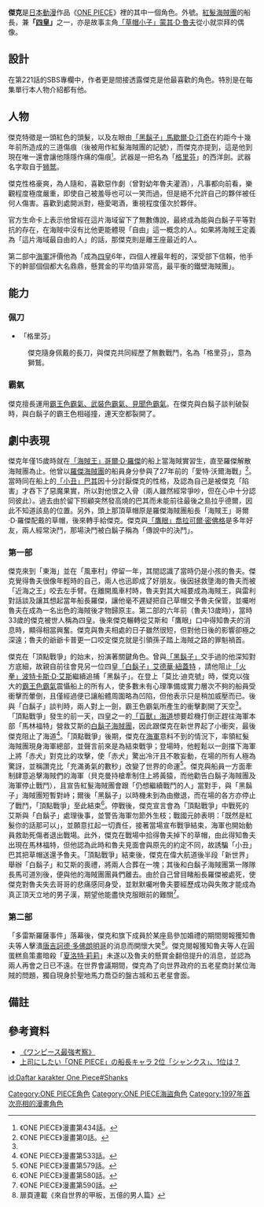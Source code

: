 {{in-universe|time=2015-03-30T13:12:32+00:00}}
{{primarysources|time=2015-03-30T13:12:32+00:00}}
{{noteTA|G1=OnePiece}}
{{Pathnav|ONE PIECE|ONE PIECE角色列表}}
{{ONE PIECE人物
| 人物名稱 = 傑克
| 日語名稱 = {{lang|ja|シャンクス}}
| 英文譯名 = {{lang|en|Shanks}}
| 圖像 = [[File:Shanks.JPG|280px]]
| 圖像標題 = 
| 初次登場 = 漫畫第1話、動畫第4集
| 聲優 = {{Plain list| 
{{JPN}}
* [[池田秀一|池田秀一]]
* [[島崎信長|島崎信長]]（少年時期，959話起）
{{TWN}}
* [[宋克軍|宋克軍]]{{small|（ep.4-8、147-751、劇場版）}}
* [[符爽|符爽]]{{small|（ep.45、878起、[[ONE_PIECE_東海特別篇_～魯夫與4名夥伴的大冒險～|SP東海篇]]）}}
{{HKG}}
* [[陳廷軒_(配音員)|陳廷軒]]{{small|（[[亞視|亞視]]）}}
* [[蔡忠衛|蔡忠衛]]{{small|（[[now寬頻電視|Now]]）}}
{{US}}
* {{link-en|克里斯蒂安·李|Christian J. Lee}}{{small|（{{link-en|Odex|Odex}}）}}
* {{link-en|湯姆·蘇拉達|Tom Souhrada}}{{small|（[[4Kids娛樂公司|4Kids]]）}}
* {{link-en|布蘭登·波特|Brandon Potter}}{{small|（[[Funimation|Funi]]）}}
}}
| 演員 = {{le|彼得·蓋吉奧特|Peter Gadiot}}
| 外號 = {{nihongo|「紅髮」傑克|赤髪のシャンクス}}<br />'''「[[四皇|四皇]]」'''之一
| 別名 = 
| 性別 = 男
| 生日 = 3月9日<ref>《ONE PIECE》漫畫第54卷SBS詢問專欄。</ref>
| 年齡 = （第一部）37歲<small><ref>《ONE PIECE》漫畫第4卷SBS詢問專欄。</ref></small><br />（第二部）39歲
| 身高 = {{height|m=1.99}}
| 血型 = XF型
| 出生地 = 西海
| 居住地 = 
| 種族 = 
| 職業身分 = [[海賊_(ONE_PIECE)|海賊]]
<!-- 技能資料 -->
| 惡魔果實 = 
| 霸氣 = [[霸氣_(ONE_PIECE)|見聞色霸氣、武裝色霸氣、霸王色霸氣]]<ref>VIVRE CARD～ONE PIECE圖鑑～</ref>
| 能力 = 
<!-- 團體資料 -->
| 隸屬團體 = 
| 團體職位 = 
<!-- 海賊資料 -->
| 隸屬海賊團 = <s>[[羅傑海賊團|羅傑海賊團]]</s><br />→[[ONE_PIECE海賊列表#紅髮海賊團|紅髮海賊團]]
| 海賊團職位 = <s>羅傑海賊團見習生</s><br />→紅髮海賊團船長（大首領）
| 懸賞金 = 40億4890萬貝里<ref>《ONE PIECE》漫畫第957話。</ref>
<!-- 附加設定資料 -->
| 喜歡的食物 = [[泡菜炒飯|泡菜炒飯]]、[[龍蝦|龍蝦]]<br />討厭的食物：[[藍莓|藍莓]]
| 喜歡的島嶼 = 
| 代表動物 = [[獅子|獅子]]
| 代表顏色 = 
| 代表數字 = 
| 代表國家 = 
| 身上味道 = 
| 興趣 = 
| 台灣譯名 = {{lang|zh-tw|傑克}}<small>（[[東立出版社|東立]]）</small>
| 港澳譯名 = {{lang|zh-hk|撒古斯}}<small>（[[天下出版|天下]]）</small>
| 大陸譯名 = {{lang|zh-hans|杰克斯}}<small>（[[浙江人民美术出版社|浙人美]]）</small><ref>{{cite book|author=尾田荣一郎|title=航海王 卷十四|publisher=浙江人民美术出版社|isbn=9787534024030|pages=第四页}}</ref>  <br>{{lang|zh-hans|香克斯}}<small>（[[字幕组|民间]]）</small>
}}
'''傑克'''是[[日本動漫|日本動漫]]作品《[[ONE_PIECE|ONE PIECE]]》裡的其中一個角色。外號{{nihongo|'''「紅髮」傑克'''|赤髪のシャンクス}}。[[ONE_PIECE海賊列表#紅髮海賊團|紅髮海賊團]]的船長，兼'''「[[四皇|四皇]]」'''之一，亦是故事主角[[蒙其·D·魯夫|「草帽小子」蒙其·D·魯夫]]從小就崇拜的偶像。

== 設計 ==
在第221話的SBS專欄中，作者更是間接透露傑克是他最喜歡的角色。特別是在每集單行本人物介紹都有他。

== 人物 ==
傑克特徵是一頭紅色的頭髮，以及左眼由[[馬歇爾·D·汀奇|「黑鬍子」馬歇爾·D·汀奇]]在約距今十幾年前所造成的三道傷痕（後被用作紅髮海賊團的記號），而傑克亦提到，這是他到現在唯一還會讓他隱隱作痛的傷痕<small><ref name="ONEPIECE漫畫_434">《ONE PIECE》漫畫第434話。</ref></small>。武器是一把名為「[[格里芬|格里芬]]」的西洋劍。武器名字取自于[[狮鹫|狮鹫]]。

傑克性格豪爽，為人隨和，喜歡惡作劇（曾對幼年魯夫灌酒），凡事都向前看，樂觀程度極度嚴重，即使自己被羞辱也可以一笑而過，但是絕不允許自己的夥伴被任何人傷害。喜歡到處開派對，極愛喝酒，重視程度僅次於夥伴。

官方生命卡上表示他曾經在這片海域留下了無數傳說，最終成為能與白鬍子平等對抗的存在，在海賊中沒有比他更能體現「自由」這一概念的人。如果將海賊王定義為「這片海域最自由的人」的話，那傑克則是離王座最近的人。

第二部中[[海軍_(ONE_PIECE)|海軍]]評價他為「成為[[四皇|四皇]]6年，四個人裡最年輕的，深受部下信賴，他手下的幹部個個都大名鼎鼎，懸賞金的平均值非常高，最平衡的鐵壁海賊團」。

== 能力 ==
=== 佩刀 ===
* 「格里芬」
: 傑克隨身佩戴的長刀，與傑克共同經歷了無數戰鬥，名為「格里芬」，意為獅鷲。

=== 霸氣 === 
傑克擅長運用[[霸氣_(ONE_PIECE)|霸王色霸氣、武裝色霸氣、見聞色霸氣]]。在傑克與白鬍子談判破裂時，與白鬍子的霸王色相碰撞，連天空都裂開了。

== 劇中表現 ==
傑克年僅15歲時就在[[哥爾·D·羅傑|「海賊王」哥爾·D·羅傑]]的船上當海賊實習生，直至羅傑解散海賊團為止。他曾以[[羅傑海賊團|羅傑海賊團]]的船員身分參與了27年前的「愛特·沃爾海戰」<ref name="ONEPIECE漫畫_0">《ONE PIECE》漫畫第0話。</ref>。當時同在船上的[[巴其_(ONE_PIECE)|「小丑」巴其]]因十分討厭傑克的性格，及認為自己是被傑克「陷害」才吞下了惡魔果實，所以對他恨之入骨（兩人雖然經常爭吵，但在心中十分認同彼此）。過去由於留下照顧突然發高燒的巴其而未能前往最後之島拉乎德爾，因此不知道該島的位置。另外，頭上那頂草帽原是羅傑海賊團船長「海賊王」哥爾·D·羅傑配戴的草帽，後來轉手給傑克。傑克與[[喬拉可爾·密佛格|「鷹眼」喬拉可爾·密佛格]]是多年好友，兩人經常決鬥，那場決鬥被白鬍子稱為「傳說中的決鬥」。

=== 第一部 ===
傑克來到「東海」並在「風車村」停留一年，其間認識了當時仍是小孩的魯夫。傑克覺得魯夫很像年輕時的自己，兩人也迅即成了好朋友。後因拯救墬海的魯夫而被「近海之王」咬去左手臂。在離開風車村時，魯夫對其大喊要成為海賊王，與雷利對話談及讓其想起當年船長羅傑，讓他毫不遲疑把自己草帽交予魯夫保管，並囑咐魯夫在成為一名出色的海賊後才物歸原主。第二部的六年前（魯夫13歲時），當時33歲的傑克被世人稱為四皇。後來傑克輾轉從艾斯和「鷹眼」口中得知魯夫的消息時，顯得相當興奮。傑克與魯夫相處的日子雖然很短，但對他日後的影響卻極之深遠；魯夫的爺爺卡普更一口咬定傑克就是引領孫子踏上海賊之路的罪魁禍首。

傑克在「頂點戰爭」的始末，扮演著關鍵角色。曾與[[馬歇爾·D·汀奇|「黑鬍子」]]交手過的他深知對方底細，故親自前往會見另一位四皇[[白鬍子海賊團#艾德華·紐蓋特|「白鬍子」艾德華·紐蓋特]] ，請他阻止[[白鬍子海賊團#波特卡斯·D·艾斯|「火拳」波特卡斯·D·艾斯]]繼續追捕「黑鬍子」。在登上「莫比·迪克號」時，傑克以強大的[[霸氣_(ONE_PIECE)|霸王色霸氣]]震懾船上的所有人，使多數未有心理準備或實力層次不夠的船員受衝擊而暈倒，且僅經過便已讓船體周圍略為凹陷，但他表示只是稍加威壓而已。後與「白鬍子」談判時，兩人對上一劍，霸王色霸氣所產生的衝擊劃開了天空<ref name="ONEPIECE漫畫_434"/>。
「頂點戰爭」發生的前一天，四皇之一的[[ONE_PIECE海賊列表#海道|「百獸」海道]]想要趁機打倒正趕往海軍本部「馬林福特」營救艾斯的[[白鬍子海賊團|白鬍子海賊團]]，因此跟傑克在新世界起了小衝突，最後傑克阻止了海道<ref name="ONEPIECE漫畫_533">《ONE PIECE》漫畫第533話。</ref>。「頂點戰爭」後期，傑克在[[海軍_(ONE_PIECE)|海軍]]意料不到的情況下，率領紅髮海賊團現身海軍總部，並聲言前來是為結束戰爭；登場時，他輕鬆以一劍擋下海軍上將「赤犬」對克比的攻擊，使「赤犬」驚出冷汗且不敢妄動，在場的所有人極為驚訝，並稱讚克比「充滿勇氣的數秒」改變了世界的命運<ref name="ONEPIECE漫畫_579">《ONE PIECE》漫畫第579話。</ref>。傑克與船員一方面牽制肆意追擊海賊們的海軍（貝克曼持槍牽制住上將黃猿，而他勸告白鬍子海賊團及海軍停止戰鬥），且宣告紅髮海賊團會跟「仍想繼續戰鬥的人」當對手，與「黑鬍子」海賊團短暫對峙；爾後「黑鬍子」以時機未到為由撤退，而在場的各方亦停止了戰鬥，「頂點戰爭」至此結束<ref name="ONE PIECE漫畫_580">《ONE PIECE》漫畫第580話。</ref>。停戰後，傑克宣言會為「頂點戰爭」中戰死的艾斯與「白鬍子」處理後事，並警告海軍勿節外生枝；戰國元帥表明：「既然是紅髮你的話那可以」，並願意扛起一切責任，接著當場宣布戰爭結束，海軍也開始動員救助死傷者退出戰場。此外，傑克在戰場中拾得魯夫掉下的草帽，由此得知魯夫出現在馬林福特，但他認為此時和魯夫見面會與原先的約定不同，故誘騙「小丑」巴其把草帽送還予魯夫。「頂點戰爭」結束後，傑克在偉大航道後半段「新世界」舉辦「白鬍子」和艾斯的喪禮，將兩人合葬在一塊；其後和白鬍子海賊團第一隊隊長馬可道別後，便與他的海賊團團員們離去。由於自己曾目睹船長羅傑被處死，使傑克對魯夫失去哥哥的悲痛感同身受，並默默囑咐魯夫要經歷成功與失敗才能成為真正頂天立地的男子漢，期望他能盡快克服眼前的難關<ref>《ONE PIECE》漫畫第590話。</ref>。

=== 第二部 ===
「多雷斯羅薩事件」落幕後，傑克和旗下成員於某座島參加婚禮的期間閱報獲知魯夫等人擊潰[[唐吉訶德·多佛朗明哥|唐吉訶德·多佛朗明哥]]的消息而開懷大笑<ref>扉頁連載《來自世界的甲板，五億的男人篇》 </ref>。傑克閱報獲知魯夫等人在圓蛋糕島策畫暗殺「[[夏洛特·莉莉|夏洛特·莉莉]]」未遂以及魯夫的懸賞金翻倍提升的消息，並認為兩人再會之日已不遠。在世界會議期間，傑克為了向世界政府的五老星商討某位海賊的問題，獨自現身於聖地馬力喬亞的盤古城和五老星會面。

== 備註 ==
{{NoteFoot}}

== 參考資料 ==
{{Reflist|3}}

* [http://www.amazon.co.jp/gp/product/toc/4863911955/ref=dp_toc?ie=UTF8&n=465392 《ワンピース最強考察》]
* [https://web.archive.org/web/20140517122140/http://news.goo.ne.jp/article/freshers/bizskills/fresherscol201402one-piece-21.html 上司にしたい「ONE PIECE」の船長キャラ 2位「シャンクス」、1位は？]

{{ONE PIECE}}
{{DEFAULTSORT:Shanks}}
[[Category:ONE_PIECE角色|Category:ONE PIECE角色]]
[[Category:ONE_PIECE海盜角色|Category:ONE PIECE海盜角色]]
[[Category:1997年首次亮相的漫畫角色|Category:1997年首次亮相的漫畫角色]]
[[id:Daftar_karakter_One_Piece#Shanks|id:Daftar karakter One Piece#Shanks]]